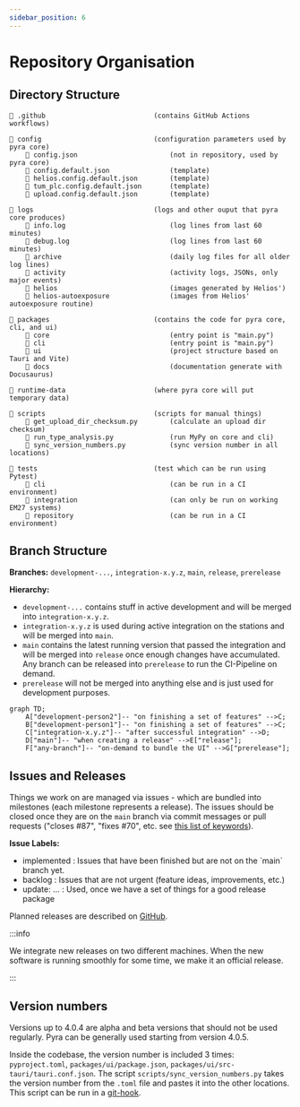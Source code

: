 ```yaml
---
sidebar_position: 6
---
```


# Repository Organisation

## Directory Structure

```
📁 .github                           (contains GitHub Actions workflows)

📁 config                            (configuration parameters used by pyra core)
    📄 config.json                       (not in repository, used by pyra core)
    📄 config.default.json               (template)
    📄 helios.config.default.json        (template)
    📄 tum_plc.config.default.json       (template)
    📄 upload.config.default.json        (template)

📁 logs                              (logs and other ouput that pyra core produces)
    📄 info.log                          (log lines from last 60 minutes)
    📄 debug.log                         (log lines from last 60 minutes)
    📁 archive                           (daily log files for all older log lines)
    📁 activity                          (activity logs, JSONs, only major events)
    📁 helios                            (images generated by Helios')
    📁 helios-autoexposure               (images from Helios' autoexposure routine)

📁 packages                          (contains the code for pyra core, cli, and ui)
    📁 core                              (entry point is "main.py")
    📁 cli                               (entry point is "main.py")
    📁 ui                                (project structure based on Tauri and Vite)
    📁 docs                              (documentation generate with Docusaurus)

📁 runtime-data                      (where pyra core will put temporary data)

📁 scripts                           (scripts for manual things)
    📄 get_upload_dir_checksum.py        (calculate an upload dir checksum)
    📄 run_type_analysis.py              (run MyPy on core and cli)
    📄 sync_version_numbers.py           (sync version number in all locations)

📁 tests                             (test which can be run using Pytest)
    📁 cli                               (can be run in a CI environment)
    📁 integration                       (can only be run on working EM27 systems)
    📁 repository                        (can be run in a CI environment)
```

## Branch Structure

**Branches:** `development-...`, `integration-x.y.z`, `main`, `release`, `prerelease`

**Hierarchy:**

-   `development-...` contains stuff in active development and will be merged into `integration-x.y.z`.
-   `integration-x.y.z` is used during active integration on the stations and will be merged into `main`.
-   `main` contains the latest running version that passed the integration and will be merged into `release` once enough changes have accumulated. Any branch can be released into `prerelease` to run the CI-Pipeline on demand.
-   `prerelease` will not be merged into anything else and is just used for development purposes.

```mermaid
graph TD;
    A["development-person2"]-- "on finishing a set of features" -->C;
    B["development-person1"]-- "on finishing a set of features" -->C;
    C["integration-x.y.z"]-- "after successful integration" -->D;
    D["main"]-- "when creating a release" -->E["release"];
    F["any-branch"]-- "on-demand to bundle the UI" -->G["prerelease"];
```

## Issues and Releases

Things we work on are managed via issues - which are bundled into milestones (each milestone represents a release). The issues should be closed once they are on the `main` branch via commit messages or pull requests ("closes #87", "fixes #70", etc. see [this list of keywords](https://docs.github.com/en/issues/tracking-your-work-with-issues/linking-a-pull-request-to-an-issue#linking-a-pull-request-to-an-issue-using-a-keyword)).

**Issue Labels:**

-   <span className='tw-bg-gray-200 tw-text-gray-700 tw-px-1.5 tw-py-0.5 tw-rounded tw-font-mono tw-text-sm tw-font-bold'>
        implemented
    </span>
    : Issues that have been finished but are not on the `main` branch yet.
-   <span className='tw-bg-gray-800 tw-text-gray-150 tw-px-1.5 tw-py-0.5 tw-rounded tw-font-mono tw-text-sm tw-font-bold'>
        backlog
    </span>
    : Issues that are not urgent (feature ideas, improvements, etc.)
-   <span className='tw-bg-purple-800 tw-text-purple-50 tw-px-1.5 tw-py-0.5 tw-rounded tw-font-mono tw-text-sm tw-font-bold'>
        update: ...
    </span>
    : Used, once we have a set of things for a good release package

Planned releases are described on [GitHub](https://github.com/tum-esm/pyra/milestones).

:::info

We integrate new releases on two different machines. When the new software is running smoothly for some time, we make it an official release.

:::

## Version numbers

Versions up to 4.0.4 are alpha and beta versions that should not be used regularly. Pyra can be generally used starting from version 4.0.5.

Inside the codebase, the version number is included 3 times: `pyproject.toml`, `packages/ui/package.json`, `packages/ui/src-tauri/tauri.conf.json`. The script `scripts/sync_version_numbers.py` takes the version number from the `.toml` file and pastes it into the other locations. This script can be run in a [git-hook](https://git-scm.com/book/en/v2/Customizing-Git-Git-Hooks).
